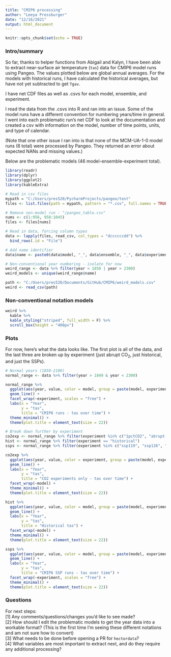 ```yaml
---
title: "CMIP6 processing"
author: "Leeya Pressburger"
date: "12/16/2021"
output: html_document
---
```


```r
knitr::opts_chunk$set(echo = TRUE)
```

### Intro/summary

So far, thanks to helper functions from Abigail and Kalyn, I have been able to extract near-surface air temperature (`tas`) data for CMIP6 model runs using Pangeo. The values plotted below are global annual averages. For the models with historical runs, I have calculated the historical averages, but have not yet subtracted to get `Tgav`. 

I have net CDF files as well as .csvs for each model, ensemble, and experiment. 

I read the data from the .csvs into R and ran into an issue. Some of the model runs have a different convention for numbering years/time in general. I went into each problematic run's net CDF to look at the documentation and created a csv with information on the model, number of time points, units, and type of calendar. 

(Note that one other issue I ran into is that none of the MCM-UA-1-0 model runs (6 total) were processed by Pangeo. They returned an error about expected NANs and missing values.) 

Below are the problematic models (46 model-ensemble-experiment total).

```r
library(readr)
library(dplyr)
library(ggplot2)
library(kableExtra)

# Read in csv files
mypath = "C:/Users/pres520/PycharmProjects/pangeo/test"
files <- list.files(path = mypath, pattern = "*.csv", full.names = TRUE)

# Remove non-model run - "/pangeo_table.csv"
nums <- c(1:956, 958:1045)
files <- files[nums]

# Read in data, forcing column types
data <- lapply(files, read_csv, col_types = "dccccccdd") %>%
  bind_rows(.id = "File")

# Add name identifier
data$name <- paste0(data$model, "_", data$ensemble, "_", data$experiment)

# Non-conventional year numbering - isolate for now
weird_range <- data %>% filter(year < 1850 | year > 2300)
weird_models <- unique(weird_range$name)

path <- "C:/Users/pres520/Documents/GitHub/CMIP6/weird_models.csv"
weird <- read_csv(path)
```

### Non-conventional notation models

``` r
weird %>% 
  kable %>%
  kable_styling("striped", full_width = F) %>% 
  scroll_box(height = "400px")
```

### Plots

For now, here's what the data looks like. The first plot is all of the data, and the last three are broken up by experiment (just abrupt CO~2~, just historical, and just the SSPs).

```r
# Normal years (1850-2100)
normal_range <- data %>% filter(year > 1849 & year < 2300)

normal_range %>% 
  ggplot(aes(year, value, color = model, group = paste(model, experiment, ensemble))) +
  geom_line() +
  facet_wrap(~experiment, scales = "free") +
  labs(x = "Year",
       y = "tas",
       title = "CMIP6 runs - tas over time") +
  theme_minimal() +
  theme(plot.title = element_text(size = 22))

# Break down further by experiment
co2exp <- normal_range %>% filter(experiment %in% c("1pctCO2", "abrupt-2xCO2", "abrupt-4xCO2"))
hist <- normal_range %>% filter(experiment == "historical")
ssps <- normal_range %>% filter(experiment %in% c("ssp119", "ssp126", "ssp245", "ssp370", "ssp434", "ssp460", "ssp534-over", "ssp585"))

co2exp %>%
  ggplot(aes(year, value, color = experiment, group = paste(model, experiment, ensemble))) +
  geom_line() +
  labs(x = "Year",
       y = "tas",
       title = "CO2 experiments only - tas over time") +
  facet_wrap(~model) +
  theme_minimal() +
  theme(plot.title = element_text(size = 22))

hist %>%
  ggplot(aes(year, value, color = model, group = paste(model, experiment, ensemble))) +
  geom_line() +
  labs(x = "Year",
       y = "tas",
       title = "Historical tas") +
  facet_wrap(~model) +
  theme_minimal() +
  theme(plot.title = element_text(size = 22))

ssps %>%
  ggplot(aes(year, value, color = model, group = paste(model, experiment, ensemble))) +
  geom_line() +
  labs(x = "Year",
       y = "tas",
       title = "CMIP6 SSP runs - tas over time") +
  facet_wrap(~experiment, scales = "free") +
  theme_minimal() +
  theme(plot.title = element_text(size = 22))

```

### Questions

For next steps:  
[1] Any comments/questions/changes you'd like to see made?  
[2] How should I edit the problematic models to get the year data into a workable format? (This is the first time I'm seeing these different notations and am not sure how to convert)    
[3] What needs to be done before opening a PR for `hectordata`?  
[4] What variables are most important to extract next, and do they require any additional processing?  
